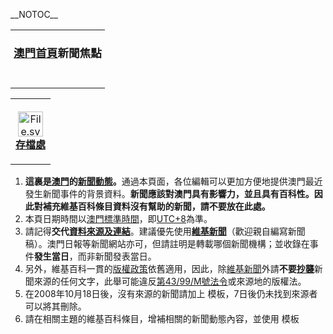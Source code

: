 __NOTOC__

{{Portal:新聞動態/News Browser}}

{| style="width: 100%; margin-bottom:7px; border:2px solid #cedff2; padding:2px; background-color:#f5faff"
|- bgcolor="#cedff2"
| align="left" style="font-size:110%; font-weight:bold; padding:5px"|[[Portal:澳門|澳門首頁]]新聞焦點
|-
|
<span style="float: right; ">{{ed2|Portal: 澳門/新聞動態| }}</span>{{Portal:澳門/新聞動態}}
|}

{| style="padding:0.3em; margin-left:15px; margin-bottom:15px; border:1px solid #A3B1BF; background:#f5faff; text-align:left; line-height:1.5em; float: right" width="150px"
|-
| style="padding-top:4px; text-align: center; "|[[File:File.svg|40px]]<br />'''[[Special:PrefixIndex/Portal:澳門新聞動態/存檔/|存檔處]]'''
|}

{{Portal:澳門新聞動態/Calendar}}

{{HideH|[[File:Nuvola_apps_kedit.png|20px]] 給編寫者}}

# '''這裏是[[澳門|澳門]]的[[Portal:新聞動態|新聞動態]]。'''通過本頁面，各位編輯可以更加方便地提供澳門最近發生新聞事件的背景資料。'''新聞應該對澳門具有影響力，並且具有百科性。因此對補充維基百科條目資料沒有幫助的新聞，請不要放在此處。'''
# 本頁日期時間以[[澳門標準時間|澳門標準時間]]，即[[UTC+8|UTC+8]]為準。
# 請記得'''交代[[wikipedia:文献的引用|資料來源及連結]]'''。建議優先使用'''[[:n:|維基新聞]]'''（歡迎親自編寫新聞稿）。澳門日報等新聞網站亦可，但請註明是轉載哪個新聞機構；並收錄在事件'''發生當日'''，而非新聞發表當日。
# 另外，維基百科一貫的[[wikipedia:简明版权信息|版權政策]]依舊適用，因此，除[[n:|維基新聞]]外請'''不要[[抄襲|抄襲]]'''新聞來源的任何文字，此舉可能違反[[s:zh:第43/99/M號法令|第43/99/M號法令]]或來源地的版權法。
# 在2008年10月18日後，沒有來源的新聞請加上 {{tls|Fact/auto}} 模板，7日後仍未找到來源者可以將其刪除。
# 請在相關主題的維基百科條目，增補相關的新聞動態內容，並使用 {{tl|MOcurrent}} 模板

{{HideF}}

{{Portal:澳門新聞動態/Sidebar}}